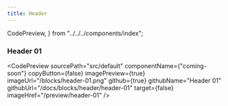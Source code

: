 ```yaml
---
title: Header
---
```

 
  CodePreview,
} from "../../../components/index";

### Header 01
<CodePreview
  sourcePath="src/default"
  componentName={"coming-soon"}
  copyButton={false}
  imagePreview={true}
  imageUrl="/blocks/header-01.png"
  github={true}
  githubName="Header 01"
  githubUrl="/docs/blocks/header/header-01"
  target={false}
  imageHref="/preview/header-01"
/>